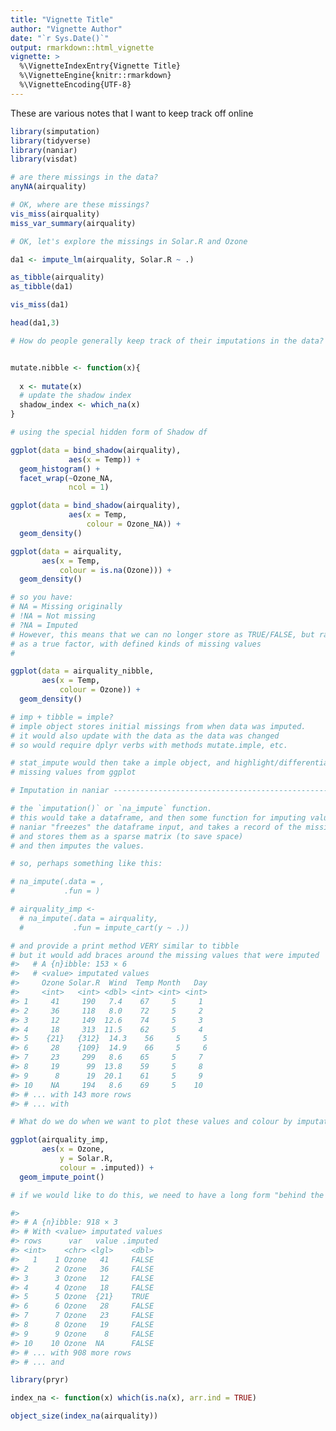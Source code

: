 ```yaml
---
title: "Vignette Title"
author: "Vignette Author"
date: "`r Sys.Date()`"
output: rmarkdown::html_vignette
vignette: >
  %\VignetteIndexEntry{Vignette Title}
  %\VignetteEngine{knitr::rmarkdown}
  %\VignetteEncoding{UTF-8}
---
```


These are various notes that I want to keep track off online

```r
library(simputation)
library(tidyverse)
library(naniar)
library(visdat)

# are there missings in the data?
anyNA(airquality)

# OK, where are these missings?
vis_miss(airquality)
miss_var_summary(airquality)

# OK, let's explore the missings in Solar.R and Ozone

da1 <- impute_lm(airquality, Solar.R ~ .)

as_tibble(airquality)
as_tibble(da1)

vis_miss(da1)

head(da1,3)

# How do people generally keep track of their imputations in the data?


mutate.nibble <- function(x){
  
  x <- mutate(x)
  # update the shadow index
  shadow_index <- which_na(x)
}

# using the special hidden form of Shadow df

ggplot(data = bind_shadow(airquality),
             aes(x = Temp)) + 
  geom_histogram() + 
  facet_wrap(~Ozone_NA,
             ncol = 1)

ggplot(data = bind_shadow(airquality),
             aes(x = Temp,
                 colour = Ozone_NA)) + 
  geom_density() 

ggplot(data = airquality,
       aes(x = Temp,
           colour = is.na(Ozone))) + 
  geom_density() 

# so you have:
# NA = Missing originally
# !NA = Not missing
# ?NA = Imputed
# However, this means that we can no longer store as TRUE/FALSE, but rather
# as a true factor, with defined kinds of missing values
# 

ggplot(data = airquality_nibble,
       aes(x = Temp,
           colour = Ozone)) + 
  geom_density() 

# imp + tibble = imple?
# imple object stores initial missings from when data was imputed.
# it would also update with the data as the data was changed
# so would require dplyr verbs with methods mutate.imple, etc.

# stat_impute would then take a imple object, and highlight/differentiate the
# missing values from ggplot

# Imputation in naniar ---------------------------------------------------------

# the `imputation()` or `na_impute` function.
# this would take a dataframe, and then some function for imputing values
# naniar "freezes" the dataframe input, and takes a record of the missing values
# and stores them as a sparse matrix (to save space)
# and then imputes the values.

# so, perhaps something like this:

# na_impute(.data = ,
#           .fun = )

# airquality_imp <- 
  # na_impute(.data = airquality,
  #           .fun = impute_cart(y ~ .))

# and provide a print method VERY similar to tibble
# but it would add braces around the missing values that were imputed
#>   # A {n}ibble: 153 × 6
#>   # <value> imputated values
#>     Ozone Solar.R  Wind  Temp Month   Day
#>     <int>   <int> <dbl> <int> <int> <int>
#> 1     41     190   7.4    67     5     1
#> 2     36     118   8.0    72     5     2
#> 3     12     149  12.6    74     5     3
#> 4     18     313  11.5    62     5     4
#> 5    {21}   {312}  14.3    56     5     5
#> 6     28    {109}  14.9    66     5     6
#> 7     23     299   8.6    65     5     7
#> 8     19      99  13.8    59     5     8
#> 9      8      19  20.1    61     5     9
#> 10    NA     194   8.6    69     5    10
#> # ... with 143 more rows
#> # ... with 

# What do we do when we want to plot these values and colour by imputation?

ggplot(airquality_imp,
       aes(x = Ozone,
           y = Solar.R,
           colour = .imputed)) + 
  geom_impute_point()

# if we would like to do this, we need to have a long form "behind the scenes"

#> 
#> # A {n}ibble: 918 × 3
#> # With <value> imputated values
#> rows      var   value .imputed
#> <int>    <chr> <lgl>    <dbl>
#>   1    1 Ozone   41     FALSE
#> 2      2 Ozone   36     FALSE
#> 3      3 Ozone   12     FALSE
#> 4      4 Ozone   18     FALSE
#> 5      5 Ozone  {21}    TRUE
#> 6      6 Ozone   28     FALSE
#> 7      7 Ozone   23     FALSE
#> 8      8 Ozone   19     FALSE
#> 9      9 Ozone    8     FALSE
#> 10    10 Ozone  NA      FALSE
#> # ... with 908 more rows
#> # ... and 

library(pryr)

index_na <- function(x) which(is.na(x), arr.ind = TRUE)

object_size(index_na(airquality))
```

